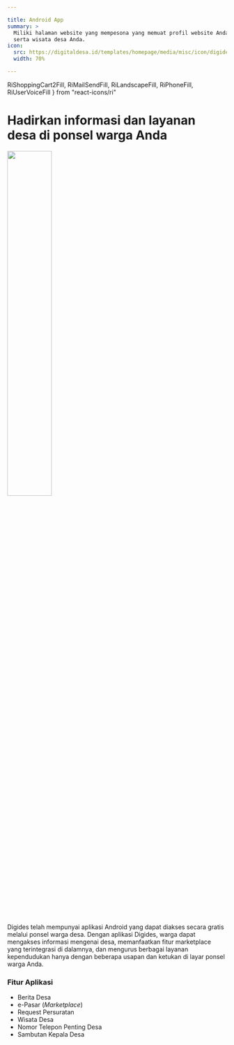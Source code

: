 ```yaml
---

title: Android App
summary: >
  Miliki halaman website yang mempesona yang memuat profil website Anda, produk andalan, 
  serta wisata desa Anda.
icon:
  src: https://digitaldesa.id/templates/homepage/media/misc/icon/digides_app.svg
  width: 70%

---
```


  RiShoppingCart2Fill,
  RiMailSendFill,
  RiLandscapeFill,
  RiPhoneFill,
  RiUserVoiceFill
} from "react-icons/ri"

<feature-section id="utama">

# Hadirkan informasi dan layanan desa di ponsel warga Anda

<feature-image>

<img src="../../images/features/android.webp" width="45%"/>

</feature-image>

Digides telah mempunyai aplikasi Android yang dapat diakses secara gratis melalui ponsel warga desa.
Dengan aplikasi Digides, warga dapat mengakses informasi mengenai desa, memanfaatkan fitur marketplace 
yang terintegrasi di dalamnya, dan mengurus berbagai layanan kependudukan hanya dengan beberapa usapan 
dan ketukan di layar ponsel warga Anda.

</feature-section>
<section align-items="flex-start" width="100%">

### Fitur Aplikasi

<ul list-style-type="none" sx={{
  '& svg': {
    width: 7,
    height: 7,
    mr: 5,
  },
  '& li': {
    mt: 3
  }
}} font-size="20">
  <li><Icon as={RiNewspaperFill}/> Berita Desa</li>
  <li><Icon as={RiShoppingCart2Fill}/> e-Pasar (<em>Marketplace</em>)</li>
  <li><Icon as={RiMailSendFill}/> Request Persuratan</li>
  <li><Icon as={RiLandscapeFill}/> Wisata Desa</li>
  <li><Icon as={RiPhoneFill}/> Nomor Telepon Penting Desa</li>
  <li><Icon as={RiUserVoiceFill}/> Sambutan Kepala Desa</li>
</ul>

</section>